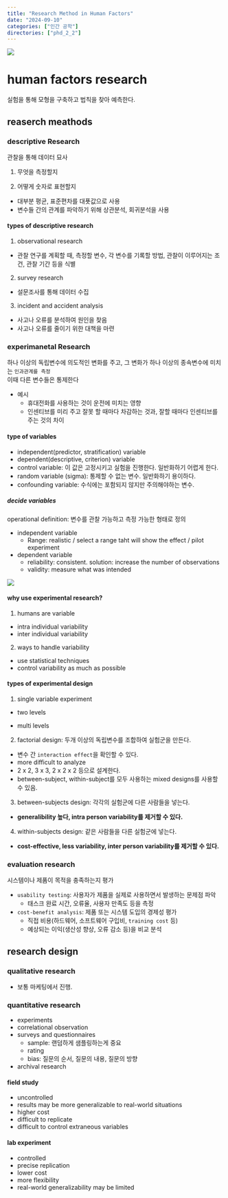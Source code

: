 ```yaml
---
title: "Research Method in Human Factors"
date: "2024-09-10"
categories: ["인간 공학"]
directories: ["phd_2_2"]
---
```


![](/img/human-thumb.jpg){.post-thumbnail}

# human factors research
실험을 통해 모형을 구축하고 법칙을 찾아 예측한다.

## reaserch meathods

### descriptive Research

관찰을 통해 데이터 묘사  

1. 무엇을 측정할지

2. 어떻게 숫자로 표현할지

- 대부분 평균, 표준편차를 대푯값으로 사용
- 변수들 간의 관계를 파악하기 위해 상관분석, 회귀분석을 사용

#### types of descriptive research

1. observational research
  - 관찰 연구를 계획할 때, 측정할 변수, 각 변수를 기록할 방법, 관찰이 이루어지는 조건, 관찰 기간 등을 식별

2. survey research
  - 설문조사를 통해 데이터 수집

3. incident and accident analysis
  - 사고나 오류를 분석하여 원인을 찾음
  - 사고나 오류를 줄이기 위한 대책을 마련

### experimanetal Research  
하나 이상의 독립변수에 의도적인 변화를 주고, 그 변화가 하나 이상의 종속변수에 미치는 `인과관계를 측정`  
이때 다른 변수들은 통제한다

- 예시
  - 휴대전화를 사용하는 것이 운전에 미치는 영향
  - 인센티브를 미리 주고 잘못 할 때마다 차감하는 것과, 잘할 때마다 인센티브를 주는 것의 차이

#### type of variables

- independent(predictor, stratification) variable
- dependent(descriptive, criterion) variable
- control variable: 이 값은 고정시키고 실험을 진행한다. 일반화하기 어렵게 한다.
- random variable (sigma): 통제할 수 없는 변수. 일반화하기 용이하다.
- confounding variable: 수식에는 포함되지 않지만 주의해야하는 변수.

##### decide variables
operational definition: 변수를 관찰 가능하고 측정 가능한 형태로 정의  

- independent variable
  - Range: realistic / select a range taht will show the effect / pilot experiment

- dependent variable
  - reliability: consistent. solution: increase the number of observations
  - validity: measure what was intended

![](img/2024-10-07-06-26-15.png)

#### why use experimental research?

1. humans are variable
  - intra individual variability
  - inter individual variability
2. ways to handle variability
  - use statistical techniques
  - control variability as much as possible


#### types of experimental design

1. single variable experiment
  - two levels

  - multi levels

2. factorial design: 두개 이상의 독립변수를 조합하여 실험군을 만든다.
  - 변수 간 `interaction effect`을 확인할 수 있다.
  - more difficult to analyze
  - 2 x 2, 3 x 3, 2 x 2 x 2 등으로 설계한다.
  - between-subject, within-subject를 모두 사용하는 mixed designs를 사용할 수 있음.

3. between-subjects design: 각각의 실험군에 다른 사람들을 넣는다.

- **generalibility 높다, intra person variability를 제거할 수 있다.**

4. within-subjects design: 같은 사람들을 다른 실험군에 넣는다.

- **cost-effective, less variability, inter person variability를 제거할 수 있다.**

### evaluation research
시스템이나 제품이 목적을 충족하는지 평가

- `usability testing`: 사용자가 제품을 실제로 사용하면서 발생하는 문제점 파악
  - 태스크 완료 시간, 오류율, 사용자 만족도 등을 측정
- `cost-benefit analysis`: 제품 또는 시스템 도입의 경제성 평가
  - 직접 비용(하드웨어, 소프트웨어 구입비, `training cost` 등)
  - 예상되는 이익(생산성 향상, 오류 감소 등)을 비교 분석

## research design

### qualitative research
- 보통 마케팅에서 진행.

### quantitative research
- experiments
- correlational observation
- surveys and questionnaires
  - sample: 랜덤하게 샘플링하는게 중요
  - rating
  - bias: 질문의 순서, 질문의 내용, 질문의 방향
- archival research

#### field study
- uncontrolled
- results may be more generalizable to real-world situations
- higher cost
- difficult to replicate
- difficult to control extraneous variables

#### lab experiment
- controlled
- precise replication
- lower cost
- more flexibility
- real-world generalizability may be limited
